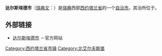 {{Infobox Kommun|
fullname=Dals-Eds kommun|
coatofarms=[[Image:Dals-Ed_vapen.svg|100px]]|
county=[[西约塔兰省|西约塔兰省]]|
province=[[达尔斯兰|达尔斯兰]]|
capital={{link-en|埃德 (瑞典)|Ed, Sweden|埃德}}|
map=[[Image:Dals-Ed_Municipality_in_Västra_Götaland_County.png|200px]]|
arearank=第135名|
area=830.90|
arealand=729.72|
populationrank=第278名|
population=4,900|
densityrank=第250名|
populationdensity=6.7|
website=http://www.dalsed.se/|
footnotes=面积与人口统计数据来自[[瑞典统计局|瑞典统计局]]，截至2006年12月31日}}

'''达尔斯埃德市'''（[[瑞典文|瑞典文]]：{{lang|sv|Dals-Eds kommun}}）是[[瑞典|瑞典]]西部[[西约塔兰省|西约塔兰省]]的一个[[瑞典自治市|自治市]]。其治所位于{{link-en|埃德 (瑞典)|Ed, Sweden|埃德}}。

==外部链接==
*[http://www.dalsed.se/ 达尔斯埃德市] {{Wayback|url=http://www.dalsed.se/ |date=20181109185949 }}－官方网站

{{Västra Götaland County}}
{{Localities in Dals-Ed Municipality}}

{{coord|58|55|N|11|55|E|source:enwiki-plaintext-parser|display=title}}

[[Category:西约塔兰省市镇|Category:西约塔兰省市镇]]
[[Category:北艾尔夫斯堡|Category:北艾尔夫斯堡]]